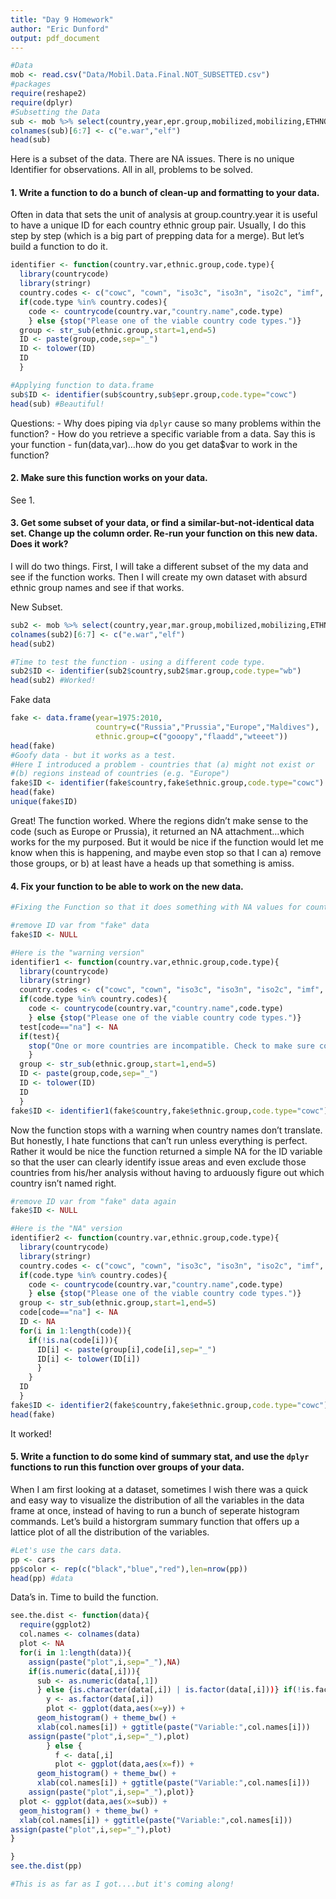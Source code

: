 ```yaml
---
title: "Day 9 Homework"
author: "Eric Dunford"
output: pdf_document
---
```

```r
#Data
mob <- read.csv("Data/Mobil.Data.Final.NOT_SUBSETTED.csv")
#packages
require(reshape2)
require(dplyr)
#Subsetting the Data
sub <- mob %>% select(country,year,epr.group,mobilized,mobilizing,ETHNOWAR,ELF) %>% filter(!is.na(epr.group))
colnames(sub)[6:7] <- c("e.war","elf")
head(sub)
```

Here is a subset of the data. There are NA issues. There is no unique Identifier for observations. All in all, problems to be solved. 

#### 1. Write a function to do a bunch of clean-up and formatting to your data.

Often in data that sets the unit of analysis at group.country.year it is useful to have a unique ID for each country ethnic group pair. Usually, I do this step by step (which is a big part of prepping data for a merge). But let's build a function to do it.

```r
identifier <- function(country.var,ethnic.group,code.type){
  library(countrycode)
  library(stringr)
  country.codes <- c("cowc", "cown", "iso3c", "iso3n", "iso2c", "imf", "fips104", "fao", "ioc", "un", "wb")
  if(code.type %in% country.codes){
    code <- countrycode(country.var,"country.name",code.type)
    } else {stop("Please one of the viable country code types.")}
  group <- str_sub(ethnic.group,start=1,end=5)
  ID <- paste(group,code,sep="_")
  ID <- tolower(ID)
  ID
  }

#Applying function to data.frame
sub$ID <- identifier(sub$country,sub$epr.group,code.type="cowc")
head(sub) #Beautiful!
```

Questions:
  - Why does piping via `dplyr` cause so many problems within the function?
  - How do you retrieve a specific variable from a data. Say this is your function - fun(data,var)...how do you get data$var to work in the function?

#### 2. Make sure this function works on your data.

See 1.

#### 3. Get some subset of your data, or find a similar-but-not-identical data set.  Change up the column order.  Re-run your function on this new data.  Does it work?

I will do two things. First, I will take a different subset of the my data and see if the function works. Then I will create my own dataset with absurd ethnic group names and see if that works.

New Subset. 
```r
sub2 <- mob %>% select(country,year,mar.group,mobilized,mobilizing,ETHNOWAR,ELF) %>% filter(!is.na(mar.group))
colnames(sub2)[6:7] <- c("e.war","elf")
head(sub2)

#Time to test the function - using a different code type.
sub2$ID <- identifier(sub2$country,sub2$mar.group,code.type="wb")
head(sub2) #Worked!
```

Fake data
```r
fake <- data.frame(year=1975:2010,
                   country=c("Russia","Prussia","Europe","Maldives"),
                   ethnic.group=c("gooopy","flaadd","wteeet"))
head(fake)
#Goofy data - but it works as a test.
#Here I introduced a problem - countries that (a) might not exist or
#(b) regions instead of countries (e.g. "Europe")
fake$ID <- identifier(fake$country,fake$ethnic.group,code.type="cowc")
head(fake)
unique(fake$ID)
```

Great! The function worked. Where the regions didn't make sense to the code (such as Europe or Prussia), it returned an NA attachment...which works for the my purposed. But it would be nice if the function would let me know when this is happening, and maybe even stop so that I can a) remove those groups, or b) at least have a heads up that something is amiss. 

#### 4. Fix your function to be able to work on the new data.

```r
#Fixing the Function so that it does something with NA values for country (i.e. if the country isn't accounted for in the countrycode package).

#remove ID var from "fake" data
fake$ID <- NULL

#Here is the "warning version"
identifier1 <- function(country.var,ethnic.group,code.type){
  library(countrycode)
  library(stringr)
  country.codes <- c("cowc", "cown", "iso3c", "iso3n", "iso2c", "imf", "fips104", "fao", "ioc", "un", "wb")
  if(code.type %in% country.codes){
    code <- countrycode(country.var,"country.name",code.type)
    } else {stop("Please one of the viable country code types.")}
  test[code=="na"] <- NA
  if(test){
    stop("One or more countries are incompatible. Check to make sure country names follow conventional spelling or that region have not been accidentally included in the vector.\n")
    }
  group <- str_sub(ethnic.group,start=1,end=5)
  ID <- paste(group,code,sep="_")
  ID <- tolower(ID)
  ID
  }
fake$ID <- identifier1(fake$country,fake$ethnic.group,code.type="cowc") 
```

Now the function stops with a warning when country names don't translate. But honestly, I hate functions that can't run unless everything is perfect. Rather it would be nice the function returned a simple NA for the ID variable so that the user can clearly identify issue areas and even exclude those countries from his/her analysis without having to arduously figure out which country isn't named right. 

```r
#remove ID var from "fake" data again
fake$ID <- NULL

#Here is the "NA" version
identifier2 <- function(country.var,ethnic.group,code.type){
  library(countrycode)
  library(stringr)
  country.codes <- c("cowc", "cown", "iso3c", "iso3n", "iso2c", "imf", "fips104", "fao", "ioc", "un", "wb")
  if(code.type %in% country.codes){
    code <- countrycode(country.var,"country.name",code.type)
    } else {stop("Please one of the viable country code types.")}
  group <- str_sub(ethnic.group,start=1,end=5)
  code[code=="na"] <- NA
  ID <- NA
  for(i in 1:length(code)){
    if(!is.na(code[i])){
      ID[i] <- paste(group[i],code[i],sep="_")
      ID[i] <- tolower(ID[i])
      }
    }
  ID
  }
fake$ID <- identifier2(fake$country,fake$ethnic.group,code.type="cowc") 
head(fake)
```

It worked!

#### 5. Write a function to do some kind of summary stat, and use the `dplyr` functions to run this function over groups of your data.

When I am first looking at a dataset, sometimes I wish there was a quick and easy way to visualize the distribution of all the variables in the data frame at once, instead of having to run a bunch of seperate histogram commands. Let's build a historgram summary function that offers up a lattice plot of all the distribution of the variables. 

```r
#Let's use the cars data.
pp <- cars
pp$color <- rep(c("black","blue","red"),len=nrow(pp))
head(pp) #data
```

Data's in. Time to build the function.

```r

see.the.dist <- function(data){
  require(ggplot2)
  col.names <- colnames(data)
  plot <- NA
  for(i in 1:length(data)){
    assign(paste("plot",i,sep="_"),NA)
    if(is.numeric(data[,i])){
      sub <- as.numeric(data[,1])
      } else {is.character(data[,i]) | is.factor(data[,i]))} if(!is.factor){
        y <- as.factor(data[,i])
        plot <- ggplot(data,aes(x=y)) + 
      geom_histogram() + theme_bw() +
      xlab(col.names[i]) + ggtitle(paste("Variable:",col.names[i])) 
    assign(paste("plot",i,sep="_"),plot)
        } else {
          f <- data[,i]
          plot <- ggplot(data,aes(x=f)) + 
      geom_histogram() + theme_bw() +
      xlab(col.names[i]) + ggtitle(paste("Variable:",col.names[i])) 
    assign(paste("plot",i,sep="_"),plot)}
  plot <- ggplot(data,aes(x=sub)) + 
  geom_histogram() + theme_bw() +
  xlab(col.names[i]) + ggtitle(paste("Variable:",col.names[i])) 
assign(paste("plot",i,sep="_"),plot)
}

}
see.the.dist(pp)

#This is as far as I got....but it's coming along!
```





